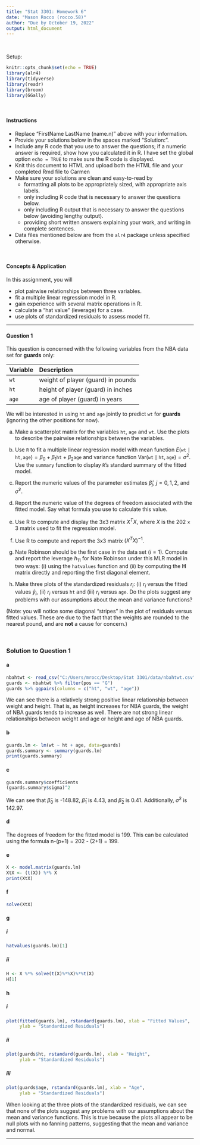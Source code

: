 ---
title: "Stat 3301: Homework 6"
date: "Mason Rocco (rocco.58)"
author: "Due by October 19, 2022"
output: html_document
---


\


Setup:
```{r message=FALSE}
knitr::opts_chunk$set(echo = TRUE)
library(alr4)
library(tidyverse)
library(readr)
library(broom)
library(GGally)
```

\

#### Instructions
- Replace "FirstName LastName (name.n)" above with your information.
- Provide your solutions below in the spaces marked "Solution:".
- Include any R code that you use to answer the questions; if a numeric answer is required, show how you calculated it in R. I have set the global option `echo = TRUE` to make sure the R code is displayed.
- Knit this document to HTML and upload both the HTML file and your completed Rmd file to Carmen
- Make sure your solutions are clean and easy-to-read by
    - formatting all plots to be appropriately sized, with appropriate axis labels.
    - only including R code that is necessary to answer the questions below.
    - only including R output that is necessary to answer the questions below (avoiding lengthy output).
    - providing short written answers explaining your work, and writing in complete sentences.
- Data files mentioned below are from the `alr4` package unless specified otherwise.

\

#### Concepts \& Application

In this assignment, you will

* plot pairwise relationships between three variables.
* fit a multiple linear regression model in R.
* gain experience with several matrix operations in R.
* calculate a "hat value" (leverage) for a case.
* use plots of standardized residuals to assess model fit.

------

#### Question 1

This question is concerned with the following variables from the NBA data set for **guards** only:

| Variable  | Description                            |
|:--------- |:-------------------------------------- |
| `wt`      | weight of player (guard) in pounds     |
| `ht`      | height of player (guard) in inches     |
| `age`     | age of player (guard) in years         |                  

We will be interested in using `ht` and `age` jointly to predict `wt` for **guards** (ignoring the other positions for now).

(a) Make a scatterplot matrix for the variables `ht`, `age` and `wt`. Use the plots to describe the pairwise relationships between the variables.

(b) Use `R` to fit a multiple linear regression model with mean function $E(\mathtt{wt} \mid
\mathtt{ht}, \mathtt{age}) = \beta_0 + \beta_1 \mathtt{ht} + \beta_2 \mathtt{age}$ and
variance function $\mbox{Var}(\mathtt{wt} \mid \mathtt{ht}, \mathtt{age}) = \sigma^2$.
Use the `summary` function to display `R`'s standard summary of the fitted model.

(c) Report the numeric values of the parameter estimates $\hat{\beta}_j$, $j = 0, 1, 2$, 
and $\hat{\sigma}^2$.

(d) Report the numeric value of the degrees of freedom associated with the fitted model. Say what
formula you use to calculate this value.

(e) Use R to compute and display the 3x3 matrix $X^T X$, where *X* is the $202 \times 3$ matrix used to fit the regression model.

(f) Use R to compute and report the 3x3 matrix $(X^TX)^{-1}$.

(g) Nate Robinson should be the first case in the data set ($i = 1$). Compute and report 
the leverage $h_{11}$ for Nate Robinson under this MLR model in two ways: (i) using the 
`hatvalues` function and (ii) by computing the **H** matrix directly and reporting the 
first diagonal element.

(h) Make three plots of the standardized residuals $r_i$: (i) $r_i$ versus the fitted values
$\hat{y}_i$, (ii) $r_i$ versus `ht` and (iii) $r_i$ versus `age`. Do the plots suggest any
problems with our assumptions about the mean and variance functions?

(Note: you will notice some diagonal "stripes" in the plot of residuals versus fitted values.
These are due to the fact that the weights are rounded to the nearest pound, and are **not** 
a cause for concern.)



\


### Solution to Question 1
#### a
```{r}
nbahtwt <- read_csv("C:/Users/mrocc/Desktop/Stat 3301/data/nbahtwt.csv")
guards <- nbahtwt %>% filter(pos == "G")
guards %>% ggpairs(columns = c("ht", "wt", "age"))
```

We can see there is a relatively strong positive linear relationship between 
weight and height. That is, as height increases for NBA guards, the weight of
NBA guards tends to increase as well. There are not strong linear relationships
between weight and age or height and age of NBA guards. 

#### b
```{r}
guards.lm <- lm(wt ~ ht + age, data=guards)
guards.summary <- summary(guards.lm)
print(guards.summary)
```

#### c
```{r}
guards.summary$coefficients
(guards.summary$sigma)^2
```

We can see that $\hat\beta_0$ is -148.82, $\hat\beta_1$ is 4.43, and
$\hat\beta_2$ is 0.41. Additionally, $\hat\sigma^2$ is 142.97.

#### d
The degrees of freedom for the fitted model is 199. This can be calculated using
the formula n-(p+1) = 202 - (2+1) = 199. 

#### e
```{r}
X <- model.matrix(guards.lm)
XtX <- (t(X)) %*% X
print(XtX)
```

#### f
```{r}
solve(XtX)
```

#### g
##### i
```{r}
hatvalues(guards.lm)[1]
```

##### ii
```{r}
H <- X %*% solve(t(X)%*%X)%*%t(X)
H[1]
```

#### h
##### i
```{r}
plot(fitted(guards.lm), rstandard(guards.lm), xlab = "Fitted Values", 
     ylab = "Standardized Residuals")
```

##### ii
```{r}
plot(guards$ht, rstandard(guards.lm), xlab = "Height", 
     ylab = "Standardized Residuals")
```

##### iii
```{r}
plot(guards$age, rstandard(guards.lm), xlab = "Age", 
     ylab = "Standardized Residuals")
```

When looking at the three plots of the standardized residuals, we can see that
none of the plots suggest any problems with our assumptions about the mean and
variance functions. This is true because the plots all appear to be null plots
with no fanning patterns, suggesting that the mean and variance and normal.

------
